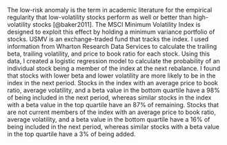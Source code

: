 The low-risk anomaly is the term in academic literature for the empirical regularity that low-volatility stocks perform as well or better than high-volatility stocks [@baker2011]. The MSCI Minimum Volatility Index is designed to exploit this effect by holding a minimum variance portfolio of stocks. USMV is an exchange-traded fund that tracks the index. I used information from Wharton Research Data Services to calculate the trailing beta, trailing volatility, and price to book ratio for each stock. Using this data, I created a logistic regression model to calculate the probability of an individual stock being a member of the index at the next rebalance. I found that stocks with lower beta and lower volatility are more likely to be in the index in the next period. Stocks in the index with an average price to book ratio, average volatility, and a beta value in the bottom quartile have a 98% of being included in the next period, whereas similar stocks in the index with a beta value in the top quartile have an 87% of remaining. Stocks that are not current members of the index with an average price to book ratio, average volatility, and a beta value in the bottom quartile have a 16% of being included in the next period, whereas similar stocks with a beta value in the top quartile have a 3% of being added.
